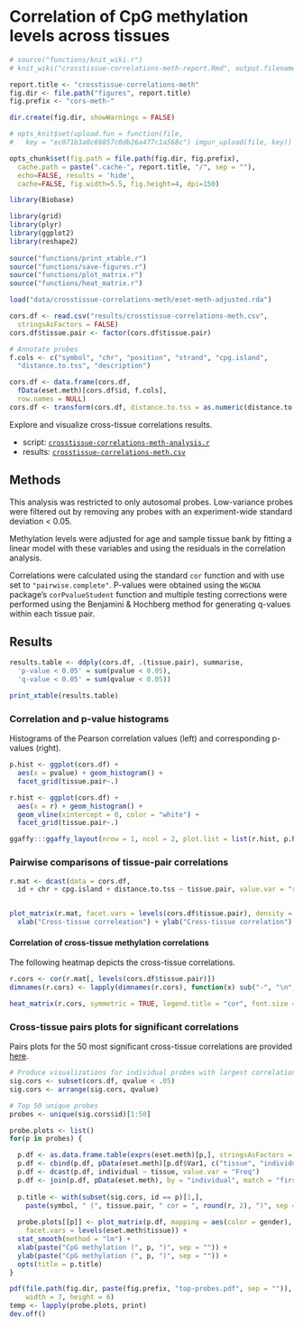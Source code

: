 # Correlation of CpG methylation levels across tissues 

```r
# source("functions/knit_wiki.r")
# knit_wiki("crosstissue-correlations-meth-report.Rmd", output.filename = "Cross tissue methylation correlations")

report.title <- "crosstissue-correlations-meth"
fig.dir <- file.path("figures", report.title)
fig.prefix <- "cors-meth-"

dir.create(fig.dir, showWarnings = FALSE)

# opts_knit$set(upload.fun = function(file, 
#   key = "ec071b3a0c69857c0db26a477c1a568c") imgur_upload(file, key))

opts_chunk$set(fig.path = file.path(fig.dir, fig.prefix),
  cache.path = paste(".cache-", report.title, "/", sep = ""),
  echo=FALSE, results = 'hide',
  cache=FALSE, fig.width=5.5, fig.height=4, dpi=150)
```

```r
library(Biobase)

library(grid)
library(plyr)
library(ggplot2)
library(reshape2)
 
source("functions/print_xtable.r")
source("functions/save-figures.r")
source("functions/plot_matrix.r")
source("functions/heat_matrix.r")
```

```r
load("data/crosstissue-correlations-meth/eset-meth-adjusted.rda")

cors.df <- read.csv("results/crosstissue-correlations-meth.csv",
  stringsAsFactors = FALSE)
cors.df$tissue.pair <- factor(cors.df$tissue.pair)

# Annotate probes
f.cols <- c("symbol", "chr", "position", "strand", "cpg.island", 
  "distance.to.tss", "description")

cors.df <- data.frame(cors.df, 
  fData(eset.meth)[cors.df$id, f.cols],
  row.names = NULL)
cors.df <- transform(cors.df, distance.to.tss = as.numeric(distance.to.tss))
```

Explore and visualize cross-tissue correlations results. 

* script: [`crosstissue-correlations-meth-analysis.r`](https://github.com/aaronwolen/gibbs-brain-project/blob/master/crosstissue-correlations-meth-analysis.r)
* results: [`crosstissue-correlations-meth.csv`](https://github.com/aaronwolen/gibbs-brain-project/blob/master/results/crosstissue-correlations-meth.csv)


## Methods
This analysis was restricted to only autosomal probes. Low-variance probes were filtered out by removing any probes with an experiment-wide standard deviation < 0.05.

Methylation levels were adjusted for age and sample tissue bank by fitting a linear model with these variables and using the residuals in the correlation analysis. 

Correlations were calculated using the standard `cor` function and with use set to `"pairwise.complete"`. P-values were obtained using the `WGCNA` package's `corPvalueStudent` function and multiple testing corrections were performed using the Benjamini & Hochberg method for generating q-values within each tissue pair.

## Results

```r
results.table <- ddply(cors.df, .(tissue.pair), summarise, 
  'p-value < 0.05' = sum(pvalue < 0.05),
  'q-value < 0.05' = sum(qvalue < 0.05))

print_xtable(results.table)
```

### Correlation and p-value histograms
Histograms of the Pearson correlation values (left) and corresponding p-values (right).

```r
p.hist <- ggplot(cors.df) + 
  aes(x = pvalue) + geom_histogram() +
  facet_grid(tissue.pair~.)

r.hist <- ggplot(cors.df) + 
  aes(x = r) + geom_histogram() +
  geom_vline(xintercept = 0, color = "white") +
  facet_grid(tissue.pair~.)

ggaffy:::ggaffy_layout(nrow = 1, ncol = 2, plot.list = list(r.hist, p.hist))
```


### Pairwise comparisons of tissue-pair correlations

```r
r.mat <- dcast(data = cors.df, 
  id + chr + cpg.island + distance.to.tss ~ tissue.pair, value.var = "r")


plot_matrix(r.mat, facet.vars = levels(cors.df$tissue.pair), density = TRUE) +
  xlab("Cross-tissue correleation") + ylab("Cross-tissue correlation")
```


#### Correlation of cross-tissue methylation correlations
The following heatmap depicts the cross-tissue correlations.

```r
r.cors <- cor(r.mat[, levels(cors.df$tissue.pair)])
dimnames(r.cors) <- lapply(dimnames(r.cors), function(x) sub("-", "\n", x))

heat_matrix(r.cors, symmetric = TRUE, legend.title = "cor", font.size = 3)
```

### Cross-tissue pairs plots for significant correlations
Pairs plots for the 50 most significant cross-tissue correlations are provided [here](https://github.com/aaronwolen/gibbs-brain-project/blob/master/figures/crosstissue-correlations-meth/cors-meth-top-probes.pdf).

```r

# Produce visualizations for individual probes with largest correlations
sig.cors <- subset(cors.df, qvalue < .05)
sig.cors <- arrange(sig.cors, qvalue)

# Top 50 unique probes
probes <- unique(sig.cors$id)[1:50]

probe.plots <- list()
for(p in probes) {

  p.df <- as.data.frame.table(exprs(eset.meth)[p,], stringsAsFactors = F)
  p.df <- cbind(p.df, pData(eset.meth)[p.df$Var1, c("tissue", "individual")])
  p.df <- dcast(p.df, individual ~ tissue, value.var = "Freq")
  p.df <- join(p.df, pData(eset.meth), by = "individual", match = "first")
  
  p.title <- with(subset(sig.cors, id == p)[1,],
    paste(symbol, " (", tissue.pair, " cor = ", round(r, 2), ")", sep = ""))
  
  probe.plots[[p]] <- plot_matrix(p.df, mapping = aes(color = gender),
    facet.vars = levels(eset.meth$tissue)) +
  stat_smooth(method = "lm") +
  xlab(paste("CpG methylation (", p, ")", sep = "")) +
  ylab(paste("CpG methylation (", p, ")", sep = "")) +
  opts(title = p.title)
}

pdf(file.path(fig.dir, paste(fig.prefix, "top-probes.pdf", sep = "")),
    width = 7, height = 6)
temp <- lapply(probe.plots, print)
dev.off()
```

